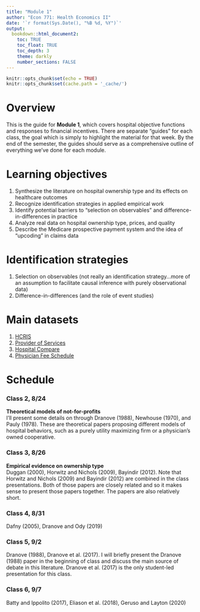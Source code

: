 ```yaml
---
title: "Module 1"
author: "Econ 771: Health Economics II"
date: '`r format(Sys.Date(), "%B %d, %Y")`'
output: 
  bookdown::html_document2:
    toc: TRUE
    toc_float: TRUE
    toc_depth: 3
    theme: darkly
    number_sections: FALSE
---
```


```r
knitr::opts_chunk$set(echo = TRUE)
knitr::opts_chunk$set(cache.path = '_cache/')
```

# Overview 
This is the guide for **Module 1**, which covers hospital objective functions and responses to financial incentives. There are separate "guides" for each class, the goal which is simply to highlight the material for that week. By the end of the semester, the guides should serve as a comprehensive outline of everything we've done for each module.


# Learning objectives
1. Synthesize the literature on hospital ownership type and its effects on healthcare outcomes
2. Recognize identification strategies in applied empirical work
3. Identify potential barriers to "selection on observables" and difference-in-differences in practice
4. Analyze real data on hospital ownership type, prices, and quality
5. Describe the Medicare prospective payment system and the idea of "upcoding" in claims data


# Identification strategies
1. Selection on observables (not really an identification strategy...more of an assumption to facilitate causal inference with purely observational data)
2. Difference-in-differences (and the role of event studies)


# Main datasets
1. [HCRIS](https://github.com/imccart/HCRIS)
2. [Provider of Services](https://github.com/asacarny/provider-of-services)
3. [Hospital Compare](https://github.com/asacarny/hospital-compare)
4. [Physician Fee Schedule](https://github.com/imccart/PFS_Update_2010)



# Schedule

### Class 2, 8/24
**Theoretical models of not-for-profits**<br>
I'll present some details on through Dranove (1988), Newhouse (1970), and Pauly (1978). These are theoretical papers proposing different models of hospital behaviors, such as a purely utility maximizing firm or a physician's owned cooperative.


### Class 3, 8/26
**Empirical evidence on ownership type**<br>
Duggan (2000), Horwitz and Nichols (2009), Bayindir (2012). Note that Horwitz and Nichols (2009) and Bayindir (2012) are combined in the class presentations. Both of those papers are closely related and so it makes sense to present those papers together. The papers are also relatively short.


### Class 4, 8/31
Dafny (2005), Dranove and Ody (2019)


### Class 5, 9/2
Dranove (1988), Dranove et al. (2017). I will briefly present the Dranove (1988) paper in the beginning of class and discuss the main source of debate in this literature. Dranove et al. (2017) is the only student-led presentation for this class.


### Class 6, 9/7
Batty and Ippolito (2017), Eliason et al. (2018), Geruso and Layton (2020)


